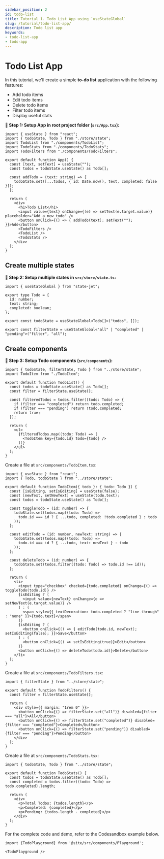 ```yaml
---
sidebar_position: 2
id: todo-list
title: Tutorial 1. Todo List App using `useStateGlobal`
slug: /tutorial/todo-list-app/
description: Todo list app
keywords:
- todo-list-app
- todo-app
---
```


# Todo List App

In this tutorial, we'll create a simple **to-do list** application with the following features:

- Add todo items
- Edit todo items
- Delete todo items
- Filter todo items
- Display useful stats

**🔹 Step 1: Setup App in root project folder (`src/App.tsx`):**

```tsx title="src/App.tsx"
import { useState } from "react";
import { todoState, Todo } from "./store/state";
import TodoList from "./components/TodoList";
import TodoStats from "./components/TodoStats";
import TodoFilters from "./components/TodoFilters";

export default function App() {
  const [text, setText] = useState("");
  const todos = todoState.useState() as Todo[];

  const addTodo = (text: string) => {
    todoState.set([...todos, { id: Date.now(), text, completed: false }]);
  };

  return (
    <div>
      <h1>Todo List</h1>
      <input value={text} onChange={(e) => setText(e.target.value)} placeholder="Add a new todo" />
      <button onClick={() => { addTodo(text); setText(""); }}>Add</button>
      <TodoFilters />
      <TodoList />
      <TodoStats />
    </div>
  );
}
```

## Create multiple states

**🔹 Step 2: Setup multiple states in `src/store/state.ts`:**

```Ts title="src/store/state.ts"
import { useStateGlobal } from "state-jet";

export type Todo = {
  id: number;
  text: string;
  completed: boolean;
};

export const todoState = useStateGlobal<Todo[]>("todos", []);

export const filterState = useStateGlobal<"all" | "completed" | "pending">("filter", "all");
```

## Create components

**🔹 Step 3: Setup Todo components (`src/components`):**

```tsx title="src/components/TodoList.tsx"
import { todoState, filterState, Todo } from "../store/state";
import TodoItem from "./TodoItem";

export default function TodoList() {
  const todos = todoState.useState() as Todo[];
  const filter = filterState.useState();

  const filteredTodos = todos.filter((todo: Todo) => {
    if (filter === "completed") return todo.completed;
    if (filter === "pending") return !todo.completed;
    return true;
  });

  return (
    <ul>
      {filteredTodos.map((todo: Todo) => (
        <TodoItem key={todo.id} todo={todo} />
      ))}
    </ul>
  );
}
```

Create a file at `src/components/TodoItem.tsx`:

```tsx title="src/components/TodoItem.tsx"
import { useState } from "react";
import { Todo, todoState } from "../store/state";

export default function TodoItem({ todo }: { todo: Todo }) {
  const [isEditing, setIsEditing] = useState(false);
  const [newText, setNewText] = useState(todo.text);
  const todos = todoState.useState() as Todo[];

  const toggleTodo = (id: number) => {
    todoState.set(todos.map((todo: Todo) => 
      todo.id === id ? { ...todo, completed: !todo.completed } : todo
    ));
  };

  const editTodo = (id: number, newText: string) => {
    todoState.set(todos.map((todo: Todo) => 
      todo.id === id ? { ...todo, text: newText } : todo
    ));
  };
  
  const deleteTodo = (id: number) => {
    todoState.set(todos.filter((todo: Todo) => todo.id !== id));
  };
  
  return (
    <li>
      <input type="checkbox" checked={todo.completed} onChange={() => toggleTodo(todo.id)} />
      {isEditing ? (
        <input value={newText} onChange={e => setNewText(e.target.value)} />
      ) : (
        <span style={{ textDecoration: todo.completed ? "line-through" : "none" }}>{todo.text}</span>
      )}
      {isEditing ? (
        <button onClick={() => { editTodo(todo.id, newText); setIsEditing(false); }}>Save</button>
      ) : (
        <button onClick={() => setIsEditing(true)}>Edit</button>
      )}
      <button onClick={() => deleteTodo(todo.id)}>Delete</button>
    </li>
  );
}
```

Create a file at `src/components/TodoFilters.tsx`:

```tsx title="src/components/TodoFilters.tsx"
import { filterState } from "../store/state";

export default function TodoFilters() {
  const filter = filterState.useState();

  return (
    <div style={{ margin: "1rem 0" }}>
      <button onClick={() => filterState.set("all")} disabled={filter === "all"}>All</button>
      <button onClick={() => filterState.set("completed")} disabled={filter === "completed"}>Completed</button>
      <button onClick={() => filterState.set("pending")} disabled={filter === "pending"}>Pending</button>
    </div>
  );
}
```

Create a file at `src/components/TodoStats.tsx`:

```tsx title="src/components/TodoStats.tsx"
import { todoState, Todo } from "../store/state";

export default function TodoStats() {
  const todos = todoState.useState() as Todo[];
  const completed = todos.filter((todo: Todo) => todo.completed).length;

  return (
    <div>
      <p>Total Todos: {todos.length}</p>
      <p>Completed: {completed}</p>
      <p>Pending: {todos.length - completed}</p>
    </div>
  );
}
```

For the complete code and demo, refer to the Codesandbox example below.

```mdx-code-block
import {TodoPlayground} from '@site/src/components/Playground';

<TodoPlayground />
```